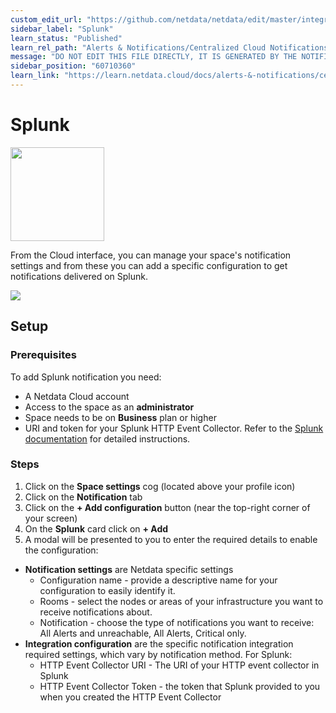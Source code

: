 ```yaml
---
custom_edit_url: "https://github.com/netdata/netdata/edit/master/integrations/cloud-notifications/metadata.yaml"
sidebar_label: "Splunk"
learn_status: "Published"
learn_rel_path: "Alerts & Notifications/Centralized Cloud Notifications"
message: "DO NOT EDIT THIS FILE DIRECTLY, IT IS GENERATED BY THE NOTIFICATION'S metadata.yaml FILE"
sidebar_position: "60710360"
learn_link: "https://learn.netdata.cloud/docs/alerts-&-notifications/centralized-cloud-notifications/splunk"
---
```



# Splunk


<img src="https://netdata.cloud/img/splunk-black.svg" width="150"/>


From the Cloud interface, you can manage your space's notification settings and from these you can add a specific configuration to get notifications delivered on Splunk.


<img src="https://img.shields.io/badge/maintained%20by-Netdata-%2300ab44" />

## Setup

### Prerequisites

To add Splunk notification you need:

- A Netdata Cloud account
- Access to the space as an **administrator**
- Space needs to be on **Business** plan or higher
- URI and token for your Splunk HTTP Event Collector. Refer to the [Splunk documentation](https://docs.splunk.com/Documentation/Splunk/latest/Data/UsetheHTTPEventCollector) for detailed instructions.

### Steps

1. Click on the **Space settings** cog (located above your profile icon)
2. Click on the **Notification** tab
3. Click on the **+ Add configuration** button (near the top-right corner of your screen)
4. On the **Splunk** card click on **+ Add**
5. A modal will be presented to you to enter the required details to enable the configuration:
  - **Notification settings** are Netdata specific settings
      - Configuration name - provide a descriptive name for your configuration to easily identify it.
      - Rooms - select the nodes or areas of your infrastructure you want to receive notifications about.
      - Notification - choose the type of notifications you want to receive: All Alerts and unreachable, All Alerts, Critical only.
  - **Integration configuration** are the specific notification integration required settings, which vary by notification method. For Splunk:
      - HTTP Event Collector URI - The URI of your HTTP event collector in Splunk
      - HTTP Event Collector Token - the token that Splunk provided to you when you created the HTTP Event Collector


